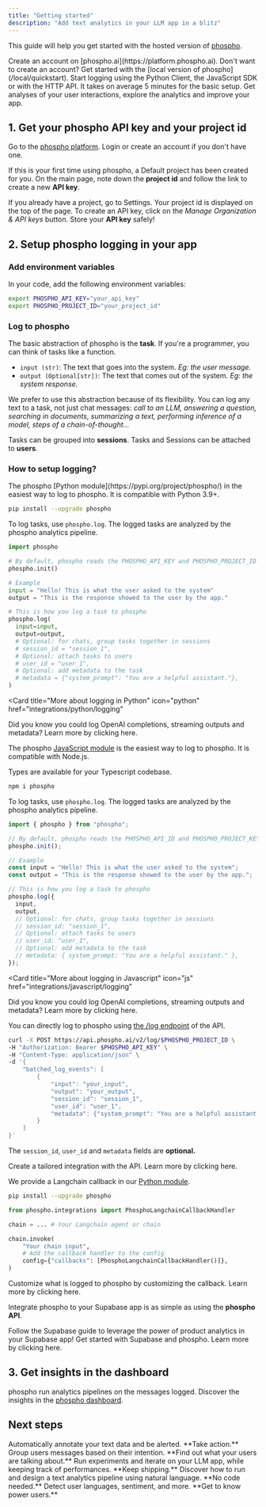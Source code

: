 ```yaml
---
title: "Getting started"
description: "Add text analytics in your LLM app in a blitz"
---
```


This guide will help you get started with the hosted version of [phospho](https://platform.phospho.ai).

<Steps>
  <Step title="Get your phospho API key and your project id">
    Create an account on [phospho.ai](https://platform.phospho.ai).
    <Note>
      Don't want to create an account? Get started with the [local version of
      phospho](/local/quickstart).
    </Note>
  </Step>
  <Step title="Setup phospho logging in your app">
    Start logging using the Python Client, the JavaScript SDK or with the HTTP
    API. It takes on average 5 minutes for the basic setup.
  </Step>
  <Step title="Get insigths in the dashboard">
    Get analyses of your user interactions, explore the analytics and improve
    your app.
  </Step>
</Steps>

## 1. Get your phospho API key and your project id

Go to the [phospho platform](https://platform.phospho.ai/). Login or create an account if you don't have one.

If this is your first time using phospho, a Default project has been created for you. On the main page, note down the **project id** and follow the link to create a new **API key**.

If you already have a project, go to Settings. Your project id is displayed on the top of the page. To create an API key, click on the _Manage Organization & API keys_ button. Store your **API key** safely!

## 2. Setup phospho logging in your app

### Add environment variables

In your code, add the following environment variables:

```bash
export PHOSPHO_API_KEY="your_api_key"
export PHOSPHO_PROJECT_ID="your_project_id"
```

### Log to phospho

The basic abstraction of phospho is the **task**. If you're a programmer, you can think of tasks like a function.

- `input (str)`: The text that goes into the system. _Eg: the user message._
- `output (Optional[str])`: The text that comes out of the system. _Eg: the system response._

We prefer to use this abstraction because of its flexibility. You can log any text to a task, not just chat messages: _call to an LLM, answering a question, searching in documents, summarizing a text, performing inference of a model, steps of a chain-of-thought..._

Tasks can be grouped into **sessions**. Tasks and Sessions can be attached to **users**.

### How to setup logging?

<Tabs>
<Tab title="Python" icon="python">
The phospho [Python module](https://pypi.org/project/phospho/) in the easiest way to log to phospho. It is compatible with Python 3.9+.

```bash
pip install --upgrade phospho
```

To log tasks, use `phospho.log`. The logged tasks are analyzed by the phospho analytics pipeline.

```python
import phospho

# By default, phospho reads the PHOSPHO_API_KEY and PHOSPHO_PROJECT_ID from the environment variables
phospho.init()

# Example
input = "Hello! This is what the user asked to the system"
output = "This is the response showed to the user by the app."

# This is how you log a task to phospho
phospho.log(
  input=input,
  output=output,
  # Optional: for chats, group tasks together in sessions
  # session_id = "session_1",
  # Optional: attach tasks to users
  # user_id = "user_1",
  # Optional: add metadata to the task
  # metadata = {"system_prompt": "You are a helpful assistant."},
)
```

<Card
  title="More about logging in Python"
  icon="python"
  href="integrations/python/logging"
>
  Did you know you could log OpenAI completions, streaming outputs and metadata?
  Learn more by clicking here.
</Card>

</Tab>
<Tab title="Javascript/Typescript" icon="js">

The phospho [JavaScript module](https://www.npmjs.com/package/phospho) is the easiest way to log to phospho. It is compatible with Node.js.

Types are available for your Typescript codebase.

```bash
npm i phospho
```

To log tasks, use `phospho.log`. The logged tasks are analyzed by the phospho analytics pipeline.

```js
import { phospho } from "phospho";

// By default, phospho reads the PHOSPHO_API_ID and PHOSPHO_PROJECT_KEY from the environment variables
phospho.init();

// Example
const input = "Hello! This is what the user asked to the system";
const output = "This is the response showed to the user by the app.";

// This is how you log a task to phospho
phospho.log({
  input,
  output,
  // Optional: for chats, group tasks together in sessions
  // session_id: "session_1",
  // Optional: attach tasks to users
  // user_id: "user_1",
  // Optional: add metadata to the task
  // metadata: { system_prompt: "You are a helpful assistant." },
});
```

<Card
  title="More about logging in Javascript"
  icon="js"
  href="integrations/javascript/logging"
>
  Did you know you could log OpenAI completions, streaming outputs and metadata?
  Learn more by clicking here.
</Card>

</Tab>

<Tab title="API" icon="webhook">

You can directly log to phospho using [the /log endpoint](https://api.phospho.ai/v2/redoc#tag/Logs) of the API.

```bash
curl -X POST https://api.phospho.ai/v2/log/$PHOSPHO_PROJECT_ID \
-H "Authorization: Bearer $PHOSPHO_API_KEY" \
-H "Content-Type: application/json" \
-d '{
    "batched_log_events": [
        {
            "input": "your_input",
            "output": "your_output",
            "session_id": "session_1",
            "user_id": "user_1",
            "metadata": {"system_prompt": "You are a helpful assistant."},
        }
    ]
}'
```

<Info>The `session_id`, `user_id` and `metadata` fields are **optional.**</Info>

<Card title="API reference" icon="webhook" href="api-reference/introduction">
  Create a tailored integration with the API. Learn more by clicking here.
</Card>

</Tab>

<Tab title="Langchain">

We provide a Langchain callback in our [Python module](https://pypi.org/project/phospho/).

```bash
pip install --upgrade phospho
```

```python
from phospho.integrations import PhosphoLangchainCallbackHandler

chain = ... # Your Langchain agent or chain

chain.invoke(
    "Your chain input",
    # Add the callback handler to the config
    config={"callbacks": [PhosphoLangchainCallbackHandler()]},
)
```

<Card title="Langchain guide" icon="bird" href="integrations/langchain">
  Customize what is logged to phospho by customizing the callback. Learn more by
  clicking here.
</Card>

</Tab>

<Tab title="Supabase">

Integrate phospho to your Supabase app is as simple as using the **phospho API**.

<Note>
  Follow the Supabase guide to leverage the power of product analytics in your
  Supabase app!
</Note>

<Card title="Read the supabase guide" icon="bolt" href="integrations/supabase">
  Get started with Supabase and phospho. Learn more by clicking here.
</Card>

</Tab>

</Tabs>

## 3. Get insights in the dashboard

phospho run analytics pipelines on the messages logged. Discover the insights in the [phospho dashboard](https://phospho.ai/).

## Next steps

<CardGroup>
  <Card title="Automatic tagging" href="/analytics/tagging">
    Automatically annotate your text data and be alerted. **Take action.**
  </Card>
  <Card title="Unsupervized clustering" href="/analytics/clustering">
    Group users messages based on their intention. **Find out what your users are talking about.**
  </Card>
  <Card title="AB Testing" href="/analytics/ab-testing">
    Run experiments and iterate on your LLM app, while keeping track of performances. **Keep shipping.**
  </Card>
  <Card title="Flexible evaluation pipeline" href="/analytics/events">
    Discover how to run and design a text analytics pipeline using natural language. **No code needed.**
  </Card>
  <Card title="User analytics" href="/analytics/language">
    Detect user languages, sentiment, and more. **Get to know power users.**
  </Card>
</CardGroup>